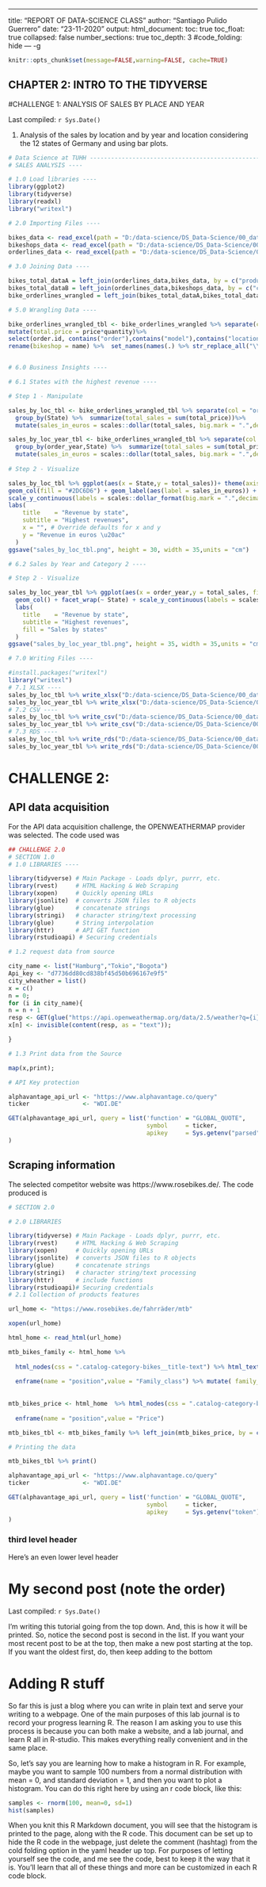 ---
title: "REPORT OF DATA-SCIENCE CLASS"
author: "Santiago Pulido Guerrero"
date: "23-11-2020"
output:
  html_document:
    toc: true
    toc_float: true
    collapsed: false
    number_sections: true
    toc_depth: 3
    #code_folding: hide
--- -g 

```r
knitr::opts_chunk$set(message=FALSE,warning=FALSE, cache=TRUE)
```

## CHAPTER 2: INTRO TO THE TIDYVERSE
#CHALLENGE 1: ANALYSIS OF SALES BY PLACE AND YEAR

Last compiled: `r Sys.Date()`

1) Analysis of the sales by location and by year and location considering the 12 states of Germany and using bar plots.

```r
# Data Science at TUHH ------------------------------------------------------
# SALES ANALYSIS ----

# 1.0 Load libraries ----
library(ggplot2)
library(tidyverse)
library(readxl)
library("writexl")

# 2.0 Importing Files ----

bikes_data <- read_excel(path = "D:/data-science/DS_Data-Science/00_data/01_bike_sales/01_raw_data/bikes.xlsx",sheet = NULL)
bikeshops_data <- read_excel(path = "D:/data-science/DS_Data-Science/00_data/01_bike_sales/01_raw_data/bikeshops.xlsx",sheet = NULL)
orderlines_data <- read_excel(path = "D:/data-science/DS_Data-Science/00_data/01_bike_sales/01_raw_data/orderlines.xlsx",sheet = NULL)

# 3.0 Joining Data ----

bikes_total_dataA = left_join(orderlines_data,bikes_data, by = c("product.id"="bike.id"))
bikes_total_dataB = left_join(orderlines_data,bikeshops_data, by = c("customer.id"="bikeshop.id"))
bike_orderlines_wrangled = left_join(bikes_total_dataA,bikes_total_dataB,by = NULL)

# 5.0 Wrangling Data ----

bike_orderlines_wrangled_tbl <- bike_orderlines_wrangled %>% separate(col = 'location',into = c("City","State"),sep = ",")%>% 
mutate(total.price = price*quantity)%>%
select(order.id, contains("order"),contains("model"),contains("location"),price, quantity, total.price,everything()) %>%
rename(bikeshop = name) %>%  set_names(names(.) %>% str_replace_all("\\.", "_"))


# 6.0 Business Insights ----

# 6.1 States with the highest revenue ----

# Step 1 - Manipulate

sales_by_loc_tbl <- bike_orderlines_wrangled_tbl %>% separate(col = "order_date",into = c("order_year","order_month","order_day"),sep = "-") %>% 
  group_by(State) %>%  summarize(total_sales = sum(total_price))%>%
  mutate(sales_in_euros = scales::dollar(total_sales, big.mark = ".",decimal.mark = ",",prefix = "",suffix = "\u20ac"))

sales_by_loc_year_tbl <- bike_orderlines_wrangled_tbl %>% separate(col = "order_date",into = c("order_year","order_month","order_day"),sep = "-") %>% 
  group_by(order_year,State) %>%  summarize(total_sales = sum(total_price))%>%
  mutate(sales_in_euros = scales::dollar(total_sales, big.mark = ".",decimal.mark = ",",prefix = "",suffix = "\u20ac"))
  
# Step 2 - Visualize

sales_by_loc_tbl %>% ggplot(aes(x = State,y = total_sales))+ theme(axis.text.x = element_text(angle = 45, hjust = 1)) +
geom_col(fill = "#2DC6D6") + geom_label(aes(label = sales_in_euros)) + geom_smooth(method = "lm", se = FALSE) +
scale_y_continuous(labels = scales::dollar_format(big.mark = ".",decimal.mark = ",",prefix = "",suffix = "\u20ac")) +  
labs(
    title    = "Revenue by state",
    subtitle = "Highest revenues",
    x = "", # Override defaults for x and y
    y = "Revenue in euros \u20ac"
  )
ggsave("sales_by_loc_tbl.png", height = 30, width = 35,units = "cm")

# 6.2 Sales by Year and Category 2 ----

# Step 2 - Visualize

sales_by_loc_year_tbl %>% ggplot(aes(x = order_year,y = total_sales, fill = State))+ theme(axis.text.x = element_text(angle = 90, hjust = 1)) +
  geom_col() + facet_wrap(~ State) + scale_y_continuous(labels = scales::dollar_format(big.mark = ".",decimal.mark = ",",prefix = "",suffix = "\u20ac")) +  
  labs(
    title    = "Revenue by state",
    subtitle = "Highest revenues",
    fill = "Sales by states"
  )
ggsave("sales_by_loc_year_tbl.png", height = 35, width = 35,units = "cm")

# 7.0 Writing Files ----

#install.packages("writexl")
library("writexl")
# 7.1 XLSX ----
sales_by_loc_tbl %>% write_xlsx("D:/data-science/DS_Data-Science/00_data/01_bike_sales/02_wrangled_data/sales_by_loc.xlsx")
sales_by_loc_year_tbl %>% write_xlsx("D:/data-science/DS_Data-Science/00_data/01_bike_sales/02_wrangled_data/sales_by_loc_year.xlsx")
# 7.2 CSV ----
sales_by_loc_tbl %>% write_csv("D:/data-science/DS_Data-Science/00_data/01_bike_sales/02_wrangled_data/sales_by_loc.csv")
sales_by_loc_year_tbl %>% write_csv("D:/data-science/DS_Data-Science/00_data/01_bike_sales/02_wrangled_data/sales_by_loc_year.csv")
# 7.3 RDS ----
sales_by_loc_tbl %>% write_rds("D:/data-science/DS_Data-Science/00_data/01_bike_sales/02_wrangled_data/sales_by_loc.rds")
sales_by_loc_year_tbl %>% write_rds("D:/data-science/DS_Data-Science/00_data/01_bike_sales/02_wrangled_data/sales_by_loc_year.rds")
```

# CHALLENGE 2: 
## API data acquisition
For the API data acquisition challenge, the OPENWEATHERMAP provider was selected. The code used was

```r
## CHALLENGE 2.0
# SECTION 1.0
# 1.0 LIBRARIES ----

library(tidyverse) # Main Package - Loads dplyr, purrr, etc.
library(rvest)     # HTML Hacking & Web Scraping
library(xopen)     # Quickly opening URLs
library(jsonlite)  # converts JSON files to R objects
library(glue)      # concatenate strings
library(stringi)   # character string/text processing
library(glue)      # String interpolation
library(httr)      # API GET function
library(rstudioapi) # Securing credentials

# 1.2 request data from source

city_name <- list("Hamburg","Tokio","Bogota")
Api_key <- "d7736dd80cd838bf45d50b696167e9f5"
city_wheather = list()
x = c()
n = 0;
for (i in city_name){
n = n + 1
resp <- GET(glue("https://api.openweathermap.org/data/2.5/weather?q={i}&units=metric&appid={Api_key}"));
x[n] <- invisible(content(resp, as = "text"));

}

# 1.3 Print data from the Source

map(x,print);

# API Key protection

alphavantage_api_url <- "https://www.alphavantage.co/query"
ticker               <- "WDI.DE"

GET(alphavantage_api_url, query = list('function' = "GLOBAL_QUOTE",
                                       symbol     = ticker,
                                       apikey     = Sys.getenv("parsed"))
)

```

## Scraping information

The selected competitor website was https://www.rosebikes.de/. The code produced is

```r

# SECTION 2.0

# 2.0 LIBRARIES

library(tidyverse) # Main Package - Loads dplyr, purrr, etc.
library(rvest)     # HTML Hacking & Web Scraping
library(xopen)     # Quickly opening URLs
library(jsonlite)  # converts JSON files to R objects
library(glue)      # concatenate strings
library(stringi)   # character string/text processing
library(httr)      # include functions 
library(rstudioapi)# Securing credentials
# 2.1 Collection of products features

url_home <- "https://www.rosebikes.de/fahrräder/mtb"

xopen(url_home)

html_home <- read_html(url_home)

mtb_bikes_family <- html_home %>%
  
  html_nodes(css = ".catalog-category-bikes__title-text") %>% html_text() %>% 
  
  enframe(name = "position",value = "Family_class") %>% mutate( family_class = str_glue("#MTB"))
  
  
mtb_bikes_price <- html_home  %>% html_nodes(css = ".catalog-category-bikes__price-title") %>% html_text() %>% 
  
  enframe(name = "position",value = "Price") 

mtb_bikes_tbl <- mtb_bikes_family %>% left_join(mtb_bikes_price, by = c("position"="position"))

# Printing the data

mtb_bikes_tbl %>% print()

alphavantage_api_url <- "https://www.alphavantage.co/query"
ticker               <- "WDI.DE"

GET(alphavantage_api_url, query = list('function' = "GLOBAL_QUOTE",
                                       symbol     = ticker,
                                       apikey     = Sys.getenv("token"))
)

```
### third level header

Here's an even lower level header

# My second post (note the order)

Last compiled: `r Sys.Date()`

I'm writing this tutorial going from the top down. And, this is how it will be printed. So, notice the second post is second in the list. If you want your most recent post to be at the top, then make a new post starting at the top. If you want the oldest first, do, then keep adding to the bottom

# Adding R stuff

So far this is just a blog where you can write in plain text and serve your writing to a webpage. One of the main purposes of this lab journal is to record your progress learning R. The reason I am asking you to use this process is because you can both make a website, and a lab journal, and learn R all in R-studio. This makes everything really convenient and in the same place. 

So, let's say you are learning how to make a histogram in R. For example, maybe you want to sample 100 numbers from a normal distribution with mean = 0, and standard deviation = 1, and then you want to plot a histogram. You can do this right here by using an r code block, like this:

```r
samples <- rnorm(100, mean=0, sd=1)
hist(samples)
```

When you knit this R Markdown document, you will see that the histogram is printed to the page, along with the R code. This document can be set up to hide the R code in the webpage, just delete the comment (hashtag) from the cold folding option in the yaml header up top. For purposes of letting yourself see the code, and me see the code, best to keep it the way that it is. You'll learn that all of these things and more can be customized in each R code block.